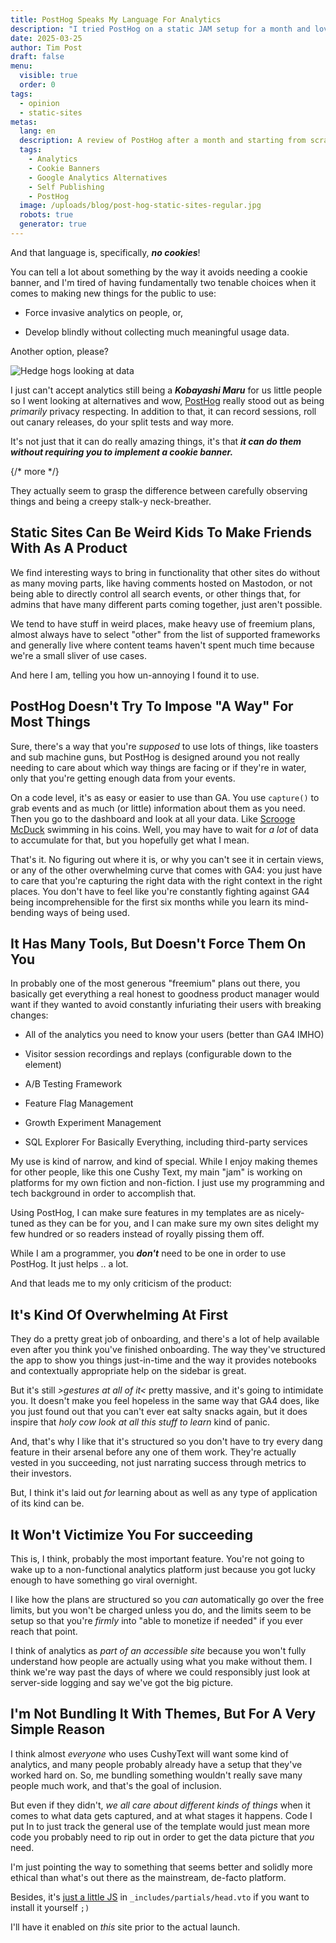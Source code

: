 ```yaml
---
title: PostHog Speaks My Language For Analytics
description: "I tried PostHog on a static JAM setup for a month and loved it. Uncompensated."
date: 2025-03-25
author: Tim Post
draft: false
menu:
  visible: true
  order: 0
tags:
  - opinion
  - static-sites
metas:
  lang: en
  description: A review of PostHog after a month and starting from scratch on a static site. Uncompensated. 
  tags:
    - Analytics
    - Cookie Banners
    - Google Analytics Alternatives
    - Self Publishing
    - PostHog
  image: /uploads/blog/post-hog-static-sites-regular.jpg
  robots: true
  generator: true
---
```


And that language is, specifically, ***no cookies***!

You can tell a lot about something by the way it avoids needing a cookie banner, 
and I'm tired of having fundamentally two tenable choices when it comes to 
making new things for the public to use:

 - Force invasive analytics on people, or, 

 - Develop blindly without collecting much meaningful usage data.

Another option, please?

<img
  class="blog_image"
  src="/uploads/blog/post-hog-static-sites-regular.jpg" 
  alt="Hedge hogs looking at data" 
  title="Kind of a corny personification but CHECK OUT THAT HAIR!" />

I just can't accept analytics still being a ***Kobayashi Maru*** for us little people
so I went looking at alternatives and wow, [PostHog](https://posthog.com) really stood
out as being _primarily_ privacy respecting. In addition to that, it can record 
sessions, roll out canary releases, do your split tests and way more.

It's not just that it can do really amazing things, it's that ***it can do them without
requiring you to implement a cookie banner.***

{/* more */} 
  
They actually seem to grasp the difference between carefully observing things and being a 
creepy stalk-y neck-breather. 
  
## Static Sites Can Be Weird Kids To Make Friends With As A Product

We find interesting ways to bring in functionality that other sites do without as many
moving parts, like having comments hosted on Mastodon, or not being able to directly 
control all search events, or other things that, for admins that have many different 
parts coming together, just aren't possible.

We tend to have stuff in weird places, make heavy use of freemium plans, almost always 
have to select "other" from the list of supported frameworks and generally live where
content teams haven't spent much time because we're a small sliver of use cases.

And here I am, telling you how un-annoying I found it to use. 

## PostHog Doesn't Try To Impose "A Way" For Most Things

Sure, there's a way that you're _supposed_ to use lots of things, like toasters and 
sub machine guns, but PostHog is designed around you not really needing to care about
which way things are facing or if they're in water, only that you're getting enough 
data from your events. 

On a code level, it's as easy or easier to use than GA. You use `capture()` to grab 
events and as much (or little) information about them as you need. Then you go to
the dashboard and look at all your data. Like [Scrooge McDuck](https://en.wikipedia.org/wiki/Scrooge_McDuck) 
swimming in his coins. Well, you may have to wait for _a lot_ of data to accumulate for that, 
but you hopefully get what I mean.

That's it. No figuring out where it is, or why you can't see it in certain views, or 
any of the other overwhelming curve that comes with GA4: you just have to care that 
you're capturing the right data with the right context in the right places. You don't 
have to feel like you're constantly fighting against GA4 being incomprehensible for 
the first six months while you learn its mind-bending ways of being used.

## It Has Many Tools, But Doesn't Force Them On You

In probably one of the most generous "freemium" plans out there, you basically get
everything a real honest to goodness product manager would want if they wanted to 
avoid constantly infuriating their users with breaking changes:

 - All of the analytics you need to know your users (better than GA4 IMHO)

 - Visitor session recordings and replays (configurable down to the element)
 
 - A/B Testing Framework

 - Feature Flag Management

 - Growth Experiment Management 

 - SQL Explorer For Basically Everything, including third-party services

My use is kind of narrow, and kind of special. While I enjoy making themes for other 
people, like this one Cushy Text, my main "jam" is working on platforms for my own 
fiction and non-fiction. I just use my programming and tech background in order to 
accomplish that. 

Using PostHog, I can make sure features in my templates are as nicely-tuned as they 
can be for you, and I can make sure my own sites delight my few hundred or so 
readers instead of royally pissing them off.

While I am a programmer, you ***don't*** need to be one in order to use PostHog. It 
just helps .. a lot.

And that leads me to my only criticism of the product:

## It's Kind Of Overwhelming At First

They do a pretty great job of onboarding, and there's a lot of help available even 
after you think you've finished onboarding. The way they've structured the app to 
show you things just-in-time and the way it provides notebooks and contextually
appropriate help on the sidebar is great.

But it's still _&gt;gestures at all of it&lt;_ pretty massive, and it's going to 
intimidate you. It doesn't make you feel hopeless in the same way that GA4 does, 
like you just found out that you can't ever eat salty snacks again, but it does
inspire that _holy cow look at all this stuff to learn_ kind of panic.

And, that's why I like that it's structured so you don't have to try every dang
feature in their arsenal before any one of them work. They're actually vested in
you succeeding, not just narrating success through metrics to their investors.

But, I think it's laid out _for_ learning about as well as any type of application
of its kind can be.

## It Won't Victimize You For succeeding

This is, I think, probably the most important feature. You're not going to wake
up to a non-functional analytics platform just because you got lucky enough 
to have something go viral overnight.

I like how the plans are structured so you _can_ automatically go over the free
limits, but you won't be charged unless you do, and the limits seem to be setup
so that you're _firmly_ into "able to monetize if needed" if you ever reach that
point.

I think of analytics as _part of an accessible site_ because you won't fully
understand how people are actually using what you make without them. I think we're
way past the days of where we could responsibly just look at server-side logging
and say we've got the big picture.

## I'm Not Bundling It With Themes, But For A Very Simple Reason

I think almost _everyone_ who uses CushyText will want some kind of analytics, 
and many people probably already have a setup that they've worked hard on. So,
me bundling something wouldn't really save many people much work, and that's
the goal of inclusion.

But even if they didn't, _we all care about different kinds of things_ when it 
comes to what data gets captured, and at what stages it happens. Code I put In
to just track the general use of the template would just mean more code you 
probably need to rip out in order to get the data picture that _you_ need.

I'm just pointing the way to something that seems better and solidly more ethical
than what's out there as the mainstream, de-facto platform.

Besides, it's [just a little JS](https://posthog.com/docs/libraries/js) in 
`_includes/partials/head.vto` if you want to install it yourself `;)`

I'll have it enabled on _this_ site prior to the actual launch.